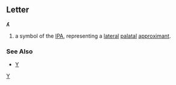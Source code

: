 ==Letter==
'''ʎ'''

#a symbol of the [[IPA]], representing a [[lateral]] [[palatal]] [[approximant]].
===See Also===
*[[Y]]
[[Category:Latin letters|Y]]
